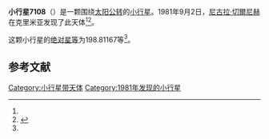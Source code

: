 {{Infobox planet
| bgcolour = #FFFFC0
| name = 7108 Nefedov
| symbol = 
| image = 
| caption = 
| discovery = yes
| discovery_ref = 
| discoverer = [[尼古拉·切爾尼赫|尼古拉·切爾尼赫]]
| discovery_site = [[克里米亚|克里米亚]] 
| discovered = 1981年9月2日
| designations = yes
| mp_name = 
| named_after = 
| alt_names = 1981 RM3/ 1971 TZ1 / 1976 ST9 / 1981 SQ
| mp_category = [[主带小行星|主带小行星]]
| orbit_ref = <ref name="a">[http://ssd.jpl.nasa.gov/sbdb.cgi?sstr=7108 7108 Nefedov] {{Wayback|url=http://ssd.jpl.nasa.gov/sbdb.cgi?sstr=7108 |date=20201124023152 }}，小行星數據庫瀏覽器（JPL Small-Body Database Browser）－[[美国国家航空航天局|美国国家航空航天局]]喷气推进实验室</ref>
| epoch = 2456400.5 (2013年4月18日更新)
| aphelion = {{convert|3.5298486|AU|km|3|abbr=on|lk=out}}
| perihelion = {{convert|2.4212982|AU|km|3|abbr=on}}
| semimajor = {{convert|2.9755734|AU|km|3|abbr=on}}
| eccentricity = 0.1862751
| period = 1874.797776 [[日|日]]<br />5.13[[儒略年|儒略年]]
| avg_speed = 
| inclination = 3.05025
| asc_node = 197.35735
| mean_anomaly = 
| arg_peri = 198.81167
| satellites = 
| physical_characteristics = yes
| dimensions = 
| mass = 
| density = 
| surface_grav = 
| escape_velocity = 
| sidereal_day = 
| axial_tilt = 
| pole_ecliptic_lat = 
| pole_ecliptic_lon = 
| albedo = 
| temperatures= 
| temp_name1 = 
| mean_temp_1 = 
| max_temp_1 = 
| temp_name2 = 
| max_temp_2 = 
| spectral_type = 
| abs_magnitude = 198.81167
}}

'''小行星7108'''（{{lang-en|7108 Nefedov}}）是一颗围绕[[太阳|太阳]][[公转|公转]]的[[小行星|小行星]]。1981年9月2日，[[尼古拉·切爾尼赫|尼古拉·切爾尼赫]]在克里米亚发现了此天体<ref name="a" /><ref>{{cite news|title=小行星列表|url=http://cfa-www.harvard.edu/iau/lists/NumberedMPs.txt|accessdate=2013-07-08|newspaper=哈佛大学|archive-date=2008-05-17|archive-url=https://web.archive.org/web/20080517010638/http://cfa-www.harvard.edu/iau/lists/NumberedMPs.txt|dead-url=no}}</ref>。

这颗小行星的[[绝对星等|绝对星等]]为198.81167等<ref name="a" />。

==参考文献==
{{reflist}}
{{Minor Planet Number|[[小行星7107|小行星7107]]|[[小行星7109|小行星7109]]}}

{{小天体}}

[[Category:小行星带天体|Category:小行星带天体]]
[[Category:1981年发现的小行星|Category:1981年发现的小行星]]

{{asteroid-stub}}